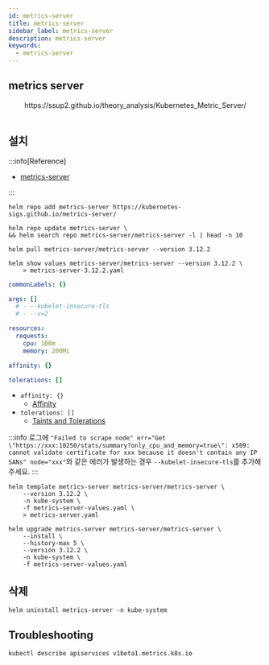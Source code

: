 ```yaml
---
id: metrics-server
title: metrics-server
sidebar_label: metrics-server
description: metrics-server
keywords:
  - metrics-server
---
```



## metrics server

<center>
	<Image img={require("@site/static/img/mlops/monitoring/metrics-server.png")} width={750} />
</center>
<center>https://ssup2.github.io/theory_analysis/Kubernetes_Metric_Server/</center>
<br />

## 설치

:::info[Reference]

- [metrics-server](https://kubernetes-sigs.github.io/metrics-server/)

:::

```shell
helm repo add metrics-server https://kubernetes-sigs.github.io/metrics-server/
```

```shell
helm repo update metrics-server \
&& helm search repo metrics-server/metrics-server -l | head -n 10
```

```shell
helm pull metrics-server/metrics-server --version 3.12.2
```

```shell
helm show values metrics-server/metrics-server --version 3.12.2 \
    > metrics-server-3.12.2.yaml
```

```yaml title="metrics-server-values.yaml"
commonLabels: {}

args: []
  # - --kubelet-insecure-tls
  # - --v=2

resources:
  requests:
    cpu: 100m
    memory: 200Mi

affinity: {}

tolerations: []
```

- `affinity: {}`
  - [Affinity](/docs/mlops/kubernetes/scheduling/affinity.mdx)
- `tolerations: []`
  - [Taints and Tolerations](/docs/mlops/kubernetes/scheduling/taint-toleration.mdx)

:::info
로그에 `"Failed to scrape node" err="Get \"https://xxx:10250/stats/summary?only_cpu_and_memory=true\": x509: cannot validate certificate for xxx because it doesn't contain any IP SANs" node="xxx"`와 같은 에러가 발생하는 경우 `--kubelet-insecure-tls`를 추가해주세요.
:::

```shell
helm template metrics-server metrics-server/metrics-server \
    --version 3.12.2 \
    -n kube-system \
    -f metrics-server-values.yaml \
    > metrics-server.yaml
```

```shell
helm upgrade metrics-server metrics-server/metrics-server \
    --install \
    --history-max 5 \
    --version 3.12.2 \
    -n kube-system \
    -f metrics-server-values.yaml
```

## 삭제

```shell
helm uninstall metrics-server -n kube-system
```

## Troubleshooting

```shell
kubectl describe apiservices v1beta1.metrics.k8s.io
```
